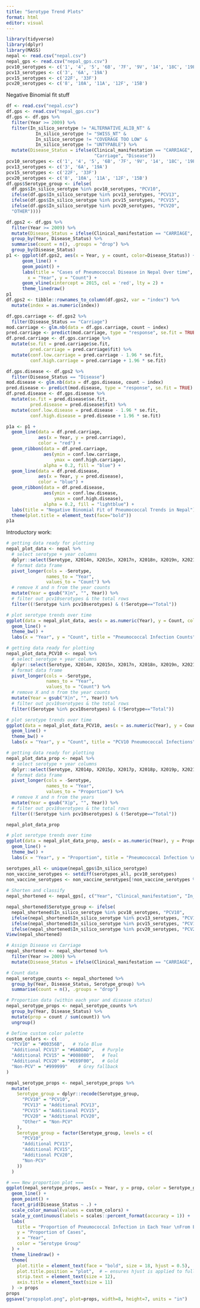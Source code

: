 ```yaml
---
title: "Serotype Trend Plots"
format: html
editor: visual
---
```


```r
library(tidyverse)
library(dplyr)
library(MASS)
nepal <- read.csv("nepal.csv")
nepal_gps <- read.csv("nepal_gps.csv")
pcv10_serotypes <- c('1', '4', '5', '6B', '7F', '9V', '14', '18C', '19F', '23F') 
pcv13_serotypes <- c('3', '6A', '19A')
pcv15_serotypes <- c('22F', '33F')
pcv20_serotypes <- c('8', '10A', '11A', '12F', '15B')
```

Negative Binomial fit stuff

```r
df <- read.csv("nepal.csv")
df.gps <- read.csv("nepal_gps.csv")
df.gps <- df.gps %>%
  filter(Year >= 2009) %>%
  filter(In_silico_serotype != "ALTERNATIVE_ALIB_NT" & 
           In_silico_serotype != "SWISS_NT" &
           In_silico_serotype != "COVERAGE TOO LOW" &
           In_silico_serotype != "UNTYPABLE") %>%
  mutate(Disease_Status = ifelse(Clinical_manifestation == "CARRIAGE", 
                                 "Carriage", "Disease"))
pcv10_serotypes <- c('1', '4', '5', '6B', '7F', '9V', '14', '18C', '19F', '23F')
pcv13_serotypes <- c('3', '6A', '19A')
pcv15_serotypes <- c('22F', '33F')
pcv20_serotypes <- c('8', '10A', '11A', '12F', '15B')
df.gps$Serotype_group <- ifelse(
  df.gps$In_silico_serotype %in% pcv10_serotypes, "PCV10",
  ifelse(df.gps$In_silico_serotype %in% pcv13_serotypes, "PCV13",
  ifelse(df.gps$In_silico_serotype %in% pcv15_serotypes, "PCV15",
  ifelse(df.gps$In_silico_serotype %in% pcv20_serotypes, "PCV20",
  "OTHER"))))

df.gps2 <- df.gps %>%
  filter(Year >= 2009) %>%
  mutate(Disease_Status = ifelse(Clinical_manifestation == "CARRIAGE", "Carriage", "Disease")) %>%
  group_by(Year, Disease_Status) %>%
  summarise(count = n(), .groups = "drop") %>%
  group_by(Disease_Status)
p1 <- ggplot(df.gps2, aes(x = Year, y = count, color=Disease_Status)) +
      geom_line() +
      geom_point() +
      labs(title = "Cases of Pneumococcal Disease in Nepal Over time",
        x = "Year", y = "Count") +
      geom_vline(xintercept = 2015, col = 'red', lty = 2) +
      theme_linedraw()
p1
df.gps2 <- tibble::rownames_to_column(df.gps2, var = "index") %>%
  mutate(index = as.numeric(index))

df.gps.carriage <- df.gps2 %>%
  filter(Disease_Status == "Carriage")
mod.carriage <- glm.nb(data = df.gps.carriage, count ~ index)
pred.carriage <- predict(mod.carriage, type = "response", se.fit = TRUE)
df.pred.carriage <- df.gps.carriage %>%
  mutate(se.fit = pred.carriage$se.fit, 
         pred.carriage = pred.carriage$fit) %>%
  mutate(conf.low.carriage = pred.carriage - 1.96 * se.fit,
         conf.high.carriage = pred.carriage + 1.96 * se.fit)

df.gps.disease <- df.gps2 %>%
  filter(Disease_Status == "Disease")
mod.disease <- glm.nb(data = df.gps.disease, count ~ index)
pred.disease <- predict(mod.disease, type = "response", se.fit = TRUE)
df.pred.disease <- df.gps.disease %>%
  mutate(se.fit = pred.disease$se.fit, 
         pred.disease = pred.disease$fit) %>%
  mutate(conf.low.disease = pred.disease - 1.96 * se.fit,
         conf.high.disease = pred.disease + 1.96 * se.fit)

p1a <- p1 +
  geom_line(data = df.pred.carriage, 
            aes(x = Year, y = pred.carriage),
            color = "red") +
  geom_ribbon(data = df.pred.carriage, 
              aes(ymin = conf.low.carriage, 
                  ymax = conf.high.carriage), 
              alpha = 0.2, fill = "blue") +
  geom_line(data = df.pred.disease, 
            aes(x = Year, y = pred.disease),
            color = "blue") +
  geom_ribbon(data = df.pred.disease, 
              aes(ymin = conf.low.disease, 
                  ymax = conf.high.disease), 
              alpha = 0.2, fill = "lightblue") +
  labs(title = "Negative Binomial Fit of Pneumococcal Trends in Nepal")+
  theme(plot.title = element_text(face="bold"))
p1a
```

Introductory work:

```r
# getting data ready for plotting
nepal_plot_data <- nepal %>%
  # select serotype + year columns
  dplyr::select(Serotype, X2014n, X2015n, X2017n, X2018n, X2019n, X2021n) %>%
  # format data frame
  pivot_longer(cols = -Serotype,
               names_to = "Year",
               values_to = "Count") %>%
  # remove X and n from the year counts
  mutate(Year = gsub("X|n", "", Year)) %>%
  # filter out pcv10serotypes & the total rows
  filter((!Serotype %in% pcv10serotypes) & (!Serotype=="Total"))

# plot serotype trends over time
ggplot(data = nepal_plot_data, aes(x = as.numeric(Year), y = Count, color = Serotype)) +
  geom_line() +
  theme_bw() +
  labs(x = "Year", y = "Count", title = "Pneumococcal Infection Counts")
```

```r
# getting data ready for plotting
nepal_plot_data_PCV10 <- nepal %>%
  # select serotype + year columns
  dplyr::select(Serotype, X2014n, X2015n, X2017n, X2018n, X2019n, X2021n) %>%
  # format data frame
  pivot_longer(cols = -Serotype,
               names_to = "Year",
               values_to = "Count") %>%
  # remove X and n from the year counts
  mutate(Year = gsub("X|n", "", Year)) %>%
  # filter out pcv10serotypes & the total rows
  filter((Serotype %in% pcv10serotypes) & (!Serotype=="Total"))

# plot serotype trends over time
ggplot(data = nepal_plot_data_PCV10, aes(x = as.numeric(Year), y = Count, color = Serotype)) +
  geom_line() +
  theme_bw() +
  labs(x = "Year", y = "Count", title = "PCV10 Pneumococcal Infections")
```

```r
# getting data ready for plotting
nepal_plot_data_prop <- nepal %>%
  # select serotype + year columns
  dplyr::select(Serotype, X2014p, X2015p, X2017p, X2018p, X2019p, X2021p) %>%
  # format data frame
  pivot_longer(cols = -Serotype,
               names_to = "Year",
               values_to = "Proportion") %>%
  # remove X and n from the years
  mutate(Year = gsub("X|p", "", Year)) %>%
  # filter out pcv10serotypes & the total rows
  filter((!Serotype %in% pcv10serotypes) & (!Serotype=="Total"))

nepal_plot_data_prop

# plot serotype trends over time
ggplot(data = nepal_plot_data_prop, aes(x = as.numeric(Year), y = Proportion, color = Serotype)) +
  geom_line() +
  theme_bw() +
  labs(x = "Year", y = "Proportion", title = "Pneumococcal Infection \nProportions by Serotype Over Time")

```

```r
serotypes_all <- unique(nepal_gps$In_silico_serotype)
non_vaccine_serotypes <- setdiff(serotypes_all, pcv10_serotypes)
non_vaccine_serotypes <- non_vaccine_serotypes[!non_vaccine_serotypes %in% c("ALTERNATIVE_ALIB_NT","COVERAGE TOO LOW", "SWISS_NT", "UNTYPABLE")]
                                                 
# Shorten and classify
nepal_shortened <- nepal_gps[, c("Year", "Clinical_manifestation", "In_silico_serotype")]

nepal_shortened$Serotype_group <- ifelse(
  nepal_shortened$In_silico_serotype %in% pcv10_serotypes, "PCV10",
  ifelse(nepal_shortened$In_silico_serotype %in% pcv13_serotypes, "PCV13",
  ifelse(nepal_shortened$In_silico_serotype %in% pcv15_serotypes, "PCV15",
  ifelse(nepal_shortened$In_silico_serotype %in% pcv20_serotypes, "PCV20", "Other"))))
View(nepal_shortened)

# Assign Disease vs Carriage
nepal_shortened <- nepal_shortened %>%
  filter(Year >= 2009) %>%
  mutate(Disease_Status = ifelse(Clinical_manifestation == "CARRIAGE", "Carriage", "Disease"))

# Count data
nepal_serotype_counts <- nepal_shortened %>%
  group_by(Year, Disease_Status, Serotype_group) %>%
  summarise(count = n(), .groups = "drop")

# Proportion data (within each year and disease status)
nepal_serotype_props <- nepal_serotype_counts %>%
  group_by(Year, Disease_Status) %>%
  mutate(prop = count / sum(count)) %>%
  ungroup()

# Define custom color palette
custom_colors <- c(
  "PCV10" = "#00356B",   # Yale Blue
  "Additional PCV13" = "#6A0DAD",   # Purple
  "Additional PCV15" = "#008080",   # Teal
  "Additional PCV20" = "#E69F00",   # Gold
  "Non-PCV" = "#999999"    # Grey fallback
)

nepal_serotype_props <- nepal_serotype_props %>%
  mutate(
    Serotype_group = dplyr::recode(Serotype_group,
      "PCV10" = "PCV10",
      "PCV13" = "Additional PCV13",
      "PCV15" = "Additional PCV15",
      "PCV20" = "Additional PCV20",
      "Other" = "Non-PCV"
    ),
    Serotype_group = factor(Serotype_group, levels = c(
      "PCV10",
      "Additional PCV13",
      "Additional PCV15",
      "Additional PCV20",
      "Non-PCV"
    ))
  )

# === New proportion plot ===
ggplot(nepal_serotype_props, aes(x = Year, y = prop, color = Serotype_group)) +
  geom_line() +
  geom_point() +
  facet_grid(Disease_Status ~ .) +
  scale_color_manual(values = custom_colors) +
  scale_y_continuous(labels = scales::percent_format(accuracy = 1)) +
  labs(
    title = "Proportion of Pneumococcal Infection in Each Year \nFrom Each Serotype Group",
    y = "Proportion of Cases",
    x = "Year",
    color = "Serotype Group"
  ) +
  theme_linedraw() +
  theme(
    plot.title = element_text(face = "bold", size = 18, hjust = 0.5),
    plot.title.position = "plot",  # ← ensures hjust is applied to full plot
    strip.text = element_text(size = 12),
    axis.title = element_text(size = 11)
  ) -> props
props
ggsave("propsplot.png", plot=props, width=8, height=7, units = "in")
```
